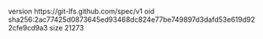 version https://git-lfs.github.com/spec/v1
oid sha256:2ac77425d0873645ed93468dc824e77be749897d3dafd53e619d922cfe9cd9a3
size 21273
